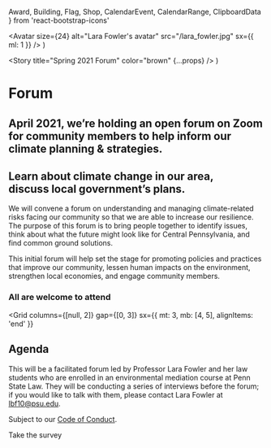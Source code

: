  Award,
  Building,
  Flag,
  Shop,
  CalendarEvent,
  CalendarRange,
  ClipboardData
} from 'react-bootstrap-icons'

  <Avatar
    size={24}
    alt="Lara Fowler's avatar"
    src="/lara_fowler.jpg"
    sx={{ ml: 1 }}
  />
)

  <Story title="Spring 2021 Forum" color="brown" {...props} />
)

# <CalendarEvent />Forum

## April 2021, we’re holding an open forum on Zoom for community members to help inform our climate planning & strategies.

<Signup />

## <Text as="span" color="green">Learn</Text> about climate change in our area,<br /><Text as="span" color="brown">discuss</Text>&nbsp;local government’s plans.

We will convene a forum on understanding and managing climate-related risks facing our community so that we are able to increase our resilience. The purpose of this forum is to bring people together to identify issues, think about what the future might look like for Central Pennsylvania, and find common ground solutions.

This initial forum will help set the stage for promoting policies and practices that improve our community, lessen human impacts on the environment, strengthen local economies, and engage community members.

### All are welcome to attend

<Grid
  columns={[null, 2]}
  gap={[0, 3]}
  sx={{ mt: 3, mb: [4, 5], alignItems: 'end' }}
>
  <CompactFeature
    icon={Flag}
    color="green"
    name="Community members"
    desc="Residents & people who work here"
  />
  <CompactFeature
    icon={Award}
    color="yellow"
    name="Local government"
    desc="Elected officials"
  />
  <CompactFeature
    icon={Building}
    color="blue"
    name="Students"
    desc="Penn State & SCASD"
  />
  <CompactFeature icon={Shop} color="pink" name="Business owners" />
</Grid>

## Agenda <CalendarRange />

<Timeline mt={2}>
  <TimelineStep
    name="Welcome, introduction of key climate impacts in the area"
    duration="30 mins"
    color="yellow"
  />
  <TimelineStep
    name="Randomly-assigned breakout rooms discuss"
    duration="1 hour"
    color="pink"
  />
  <TimelineStep
    name="Sharing out from breakout rooms, conclusion"
    duration="30 mins"
    color="brown"
  />
</Timeline>

This will be a facilitated forum led by Professor Lara Fowler and her law students
who are enrolled in an environmental mediation course at Penn State Law.
They will be conducting a series of interviews before the forum;
if you would like to talk with them, please contact <Lara /> Lara
Fowler at <lbf10@psu.edu>.

Subject to our [Code of Conduct](/conduct).

<NavCard color="green" icon={ClipboardData}>
  Take the survey
</NavCard>
